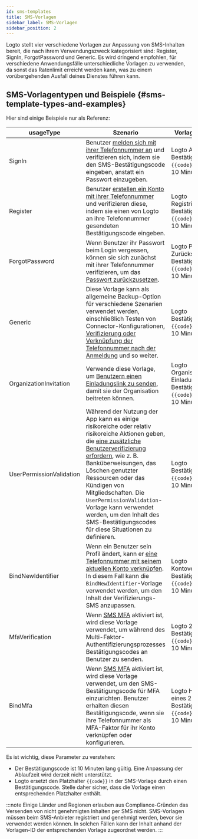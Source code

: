 ```yaml
---
id: sms-templates
title: SMS-Vorlagen
sidebar_label: SMS-Vorlagen
sidebar_position: 2
---
```


Logto stellt vier verschiedene Vorlagen zur Anpassung von SMS-Inhalten bereit, die nach ihrem Verwendungszweck kategorisiert sind: Register, SignIn, ForgotPassword und Generic. Es wird dringend empfohlen, für verschiedene Anwendungsfälle unterschiedliche Vorlagen zu verwenden, da sonst das Ratenlimit erreicht werden kann, was zu einem vorübergehenden Ausfall deines Dienstes führen kann.

## SMS-Vorlagentypen und Beispiele \{#sms-template-types-and-examples}

Hier sind einige Beispiele nur als Referenz:

| usageType                | Szenario                                                                                                                                                                                                                                                                                                                                                                                                                                                                                                                      | Vorlagenbeispiele                                                                      |
| ------------------------ | ----------------------------------------------------------------------------------------------------------------------------------------------------------------------------------------------------------------------------------------------------------------------------------------------------------------------------------------------------------------------------------------------------------------------------------------------------------------------------------------------------------------------------- | -------------------------------------------------------------------------------------- |
| SignIn                   | Benutzer [melden sich mit ihrer Telefonnummer an](/end-user-flows/sign-up-and-sign-in/sign-in) und verifizieren sich, indem sie den SMS-Bestätigungscode eingeben, anstatt ein Passwort einzugeben.                                                                                                                                                                                                                                                                                                                           | Logto Anmelde-Bestätigungscode: `{{code}}`. Gültig für 10 Minuten.                     |
| Register                 | Benutzer [erstellen ein Konto mit ihrer Telefonnummer](/end-user-flows/sign-up-and-sign-in/sign-up) und verifizieren diese, indem sie einen von Logto an ihre Telefonnummer gesendeten Bestätigungscode eingeben.                                                                                                                                                                                                                                                                                                             | Logto Registrierungs-Bestätigungscode: `{{code}}`. Gültig für 10 Minuten.              |
| ForgotPassword           | Wenn Benutzer ihr Passwort beim Login vergessen, können sie sich zunächst mit ihrer Telefonnummer verifizieren, um das [Passwort zurückzusetzen](/end-user-flows/sign-up-and-sign-in/reset-password).                                                                                                                                                                                                                                                                                                                         | Logto Passwort-Zurücksetzungs-Bestätigungscode: `{{code}}`. Gültig für 10 Minuten.     |
| Generic                  | Diese Vorlage kann als allgemeine Backup-Option für verschiedene Szenarien verwendet werden, einschließlich Testen von Connector-Konfigurationen, [Verifizierung oder Verknüpfung der Telefonnummer nach der Anmeldung](/end-user-flows/account-settings/by-management-api#email-and-phone-number-verification) und so weiter.                                                                                                                                                                                                | Logto Bestätigungscode: `{{code}}`. Gültig für 10 Minuten.                             |
| OrganizationInvitation   | Verwende diese Vorlage, um [Benutzern einen Einladungslink zu senden](/end-user-flows/organization-experience/invite-organization-members#configure-your-email-connector), damit sie der Organisation beitreten können.                                                                                                                                                                                                                                                                                                       | Logto Organisations-Einladungs-Bestätigungscode: `{{code}}`. Gültig für 10 Minuten.    |
| UserPermissionValidation | Während der Nutzung der App kann es einige risikoreiche oder relativ risikoreiche Aktionen geben, die [eine zusätzliche Benutzerverifizierung erfordern](/end-user-flows/account-settings/by-account-api#verify-by-sending-a-verification-code-to-the-users-email-or-phone), wie z. B. Banküberweisungen, das Löschen genutzter Ressourcen oder das Kündigen von Mitgliedschaften. Die `UserPermissionValidation`-Vorlage kann verwendet werden, um den Inhalt des SMS-Bestätigungscodes für diese Situationen zu definieren. | Logto Bestätigungscode: `{{code}}`. Gültig für 10 Minuten.                             |
| BindNewIdentifier        | Wenn ein Benutzer sein Profil ändert, kann er [eine Telefonnummer mit seinem aktuellen Konto verknüpfen](/end-user-flows/account-settings/by-account-api#manage-phone). In diesem Fall kann die `BindNewIdentifier`-Vorlage verwendet werden, um den Inhalt der Verifizierungs-SMS anzupassen.                                                                                                                                                                                                                                | Logto Kontoverknüpfungs-Bestätigungscode: `{{code}}`. Gültig für 10 Minuten.           |
| MfaVerification          | Wenn [SMS MFA](/end-user-flows/mfa/sms-mfa) aktiviert ist, wird diese Vorlage verwendet, um während des Multi-Faktor-Authentifizierungsprozesses Bestätigungscodes an Benutzer zu senden.                                                                                                                                                                                                                                                                                                                                     | Logto 2-Schritt-Bestätigungscode: `{{code}}`. Gültig für 10 Minuten.                   |
| BindMfa                  | Wenn [SMS MFA](/end-user-flows/mfa/sms-mfa) aktiviert ist, wird diese Vorlage verwendet, um den SMS-Bestätigungscode für MFA einzurichten. Benutzer erhalten diesen Bestätigungscode, wenn sie ihre Telefonnummer als MFA-Faktor für ihr Konto verknüpfen oder konfigurieren.                                                                                                                                                                                                                                                 | Logto Hinzufügen eines 2-Schritt-Bestätigungscodes: `{{code}}`. Gültig für 10 Minuten. |

Es ist wichtig, diese Parameter zu verstehen:

- Der Bestätigungscode ist 10 Minuten lang gültig. Eine Anpassung der Ablaufzeit wird derzeit nicht unterstützt.
- Logto ersetzt den Platzhalter `{{code}}` in der SMS-Vorlage durch einen Bestätigungscode. Stelle daher sicher, dass die Vorlage einen entsprechenden Platzhalter enthält.

:::note
Einige Länder und Regionen erlauben aus Compliance-Gründen das Versenden von nicht genehmigten Inhalten per SMS nicht. SMS-Vorlagen müssen beim SMS-Anbieter registriert und genehmigt werden, bevor sie verwendet werden können. In solchen Fällen kann der Inhalt anhand der Vorlagen-ID der entsprechenden Vorlage zugeordnet werden.
:::
